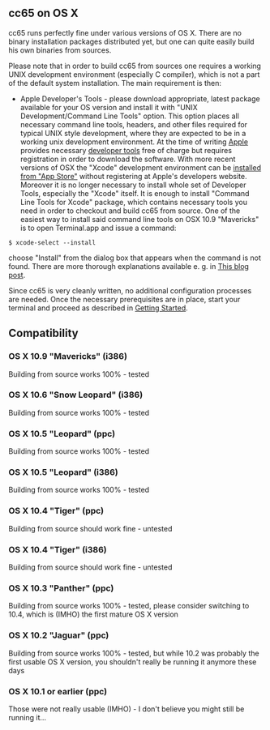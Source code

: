 == cc65 on OS X ==
cc65 runs perfectly fine under various versions of OS X. There are no binary installation packages distributed yet, but one can quite easily build his own binaries from sources.

Please note that in order to build cc65 from sources one requires a working UNIX development environment (especially C compiler), which is not a part of the default system installation. The main requirement is then:

* Apple Developer's Tools - please download appropriate, latest package available for your OS version and install it with "UNIX Development/Command Line Tools" option. This option places all necessary command line tools, headers, and other files required for typical UNIX style development, where they are expected to be in a working unix development environment. At the time of writing [http://www.apple.com/ Apple] provides necessary [http://developer.apple.com/technologies/xcode.html developer tools] free of charge but requires registration in order to download the software. With more recent versions of OSX the "Xcode" development environment can be [https://itunes.apple.com/en/app/xcode/id497799835 installed from "App Store"] without registering at Apple's developers website. Moreover it is no longer necessary to install whole set of Developer Tools, especially the "Xcode" itself. It is enough to install "Command Line Tools for Xcode" package, which contains necessary tools you need in order to checkout and build cc65 from source. One of the easiest way to install said command line tools on OSX 10.9 "Mavericks" is to open Terminal.app and issue a command:
<code>
$ xcode-select --install
</code>

choose "Install" from the dialog box that appears when the command is not found. There are more thorough explanations available e. g. in [http://blog.chrisbolman.com/how-install-command-line-developer-tools-mac-osx-mavericks-10-9-xcode/ This blog post].

Since cc65 is very cleanly written, no additional configuration processes are needed. Once the necessary prerequisites are in place, start your terminal and proceed as described in [http://cc65.github.io/cc65/getting-started.html Getting Started].

== Compatibility ==
=== OS X 10.9 "Mavericks" (i386) ===
Building from source works 100% - tested
=== OS X 10.6 "Snow Leopard" (i386) ===
Building from source works 100% - tested
=== OS X 10.5 "Leopard" (ppc) ===
Building from source works 100% - tested
=== OS X 10.5 "Leopard" (i386) ===
Building from source works 100% - tested
=== OS X 10.4 "Tiger" (ppc) ===
Building from source should work fine - untested
=== OS X 10.4 "Tiger" (i386) ===
Building from source should work fine - untested
=== OS X 10.3 "Panther" (ppc) ===
Building from source works 100% - tested, please consider switching to 10.4, which is (IMHO) the first mature OS X version
=== OS X 10.2 "Jaguar" (ppc) ===
Building from source works 100% - tested, but while 10.2 was probably the first usable OS X version, you shouldn't really be running it anymore these days
=== OS X 10.1 or earlier (ppc) ===
Those were not really usable (IMHO) - I don't believe you might still be running it...